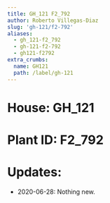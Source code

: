 ```yaml
---
title: GH_121 F2_792
author: Roberto Villegas-Diaz
slug: 'gh-121/f2-792'
aliases:
  - gh_121-f2_792
  - gh-121-f2-792
  - gh121-f2792
extra_crumbs:
  name: GH121
  path: /label/gh-121
---
```


# **House**: GH_121
# **Plant ID**: F2_792
# **Updates**: 
 - 2020-06-28: Nothing new.
